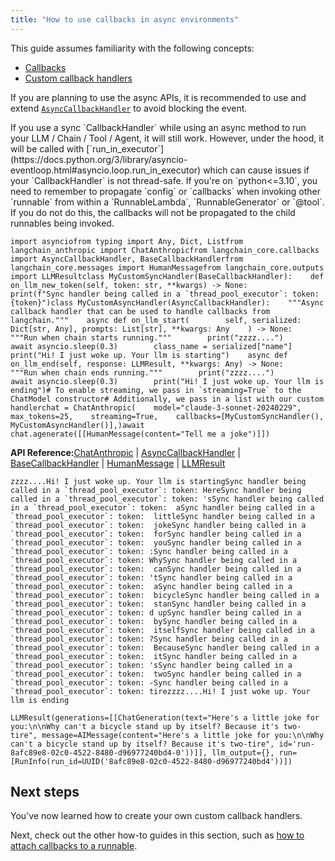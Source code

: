 ```yaml
---
title: "How to use callbacks in async environments"
---
```


<Info>
  This guide assumes familiarity with the following concepts:

  * [Callbacks](/oss/concepts/callbacks)
  * [Custom callback handlers](/oss/how_to/custom_callbacks)
</Info>

If you are planning to use the async APIs, it is recommended to use and extend [`AsyncCallbackHandler`](https://python.langchain.com/api_reference/core/callbacks/langchain_core.callbacks.base.AsyncCallbackHandler.html) to avoid blocking the event.

<Warning>
  If you use a sync `CallbackHandler` while using an async method to run your LLM / Chain / Tool / Agent, it will still work. However, under the hood, it will be called with [`run_in_executor`](https://docs.python.org/3/library/asyncio-eventloop.html#asyncio.loop.run_in_executor) which can cause issues if your `CallbackHandler` is not thread-safe.
</Warning>

<Warning>
  If you're on `python<=3.10`, you need to remember to propagate `config` or `callbacks` when invoking other `runnable` from within a `RunnableLambda`, `RunnableGenerator` or `@tool`. If you do not do this, the callbacks will not be propagated to the child runnables being invoked.
</Warning>

```
import asynciofrom typing import Any, Dict, Listfrom langchain_anthropic import ChatAnthropicfrom langchain_core.callbacks import AsyncCallbackHandler, BaseCallbackHandlerfrom langchain_core.messages import HumanMessagefrom langchain_core.outputs import LLMResultclass MyCustomSyncHandler(BaseCallbackHandler):    def on_llm_new_token(self, token: str, **kwargs) -> None:        print(f"Sync handler being called in a `thread_pool_executor`: token: {token}")class MyCustomAsyncHandler(AsyncCallbackHandler):    """Async callback handler that can be used to handle callbacks from langchain."""    async def on_llm_start(        self, serialized: Dict[str, Any], prompts: List[str], **kwargs: Any    ) -> None:        """Run when chain starts running."""        print("zzzz....")        await asyncio.sleep(0.3)        class_name = serialized["name"]        print("Hi! I just woke up. Your llm is starting")    async def on_llm_end(self, response: LLMResult, **kwargs: Any) -> None:        """Run when chain ends running."""        print("zzzz....")        await asyncio.sleep(0.3)        print("Hi! I just woke up. Your llm is ending")# To enable streaming, we pass in `streaming=True` to the ChatModel constructor# Additionally, we pass in a list with our custom handlerchat = ChatAnthropic(    model="claude-3-sonnet-20240229",    max_tokens=25,    streaming=True,    callbacks=[MyCustomSyncHandler(), MyCustomAsyncHandler()],)await chat.agenerate([[HumanMessage(content="Tell me a joke")]])
```

**API Reference:**[ChatAnthropic](https://python.langchain.com/api_reference/anthropic/chat_models/langchain_anthropic.chat_models.ChatAnthropic.html) | [AsyncCallbackHandler](https://python.langchain.com/api_reference/core/callbacks/langchain_core.callbacks.base.AsyncCallbackHandler.html) | [BaseCallbackHandler](https://python.langchain.com/api_reference/core/callbacks/langchain_core.callbacks.base.BaseCallbackHandler.html) | [HumanMessage](https://python.langchain.com/api_reference/core/messages/langchain_core.messages.human.HumanMessage.html) | [LLMResult](https://python.langchain.com/api_reference/core/outputs/langchain_core.outputs.llm_result.LLMResult.html)

```
zzzz....Hi! I just woke up. Your llm is startingSync handler being called in a `thread_pool_executor`: token: HereSync handler being called in a `thread_pool_executor`: token: 'sSync handler being called in a `thread_pool_executor`: token:  aSync handler being called in a `thread_pool_executor`: token:  littleSync handler being called in a `thread_pool_executor`: token:  jokeSync handler being called in a `thread_pool_executor`: token:  forSync handler being called in a `thread_pool_executor`: token:  youSync handler being called in a `thread_pool_executor`: token: :Sync handler being called in a `thread_pool_executor`: token: WhySync handler being called in a `thread_pool_executor`: token:  canSync handler being called in a `thread_pool_executor`: token: 'tSync handler being called in a `thread_pool_executor`: token:  aSync handler being called in a `thread_pool_executor`: token:  bicycleSync handler being called in a `thread_pool_executor`: token:  stanSync handler being called in a `thread_pool_executor`: token: d upSync handler being called in a `thread_pool_executor`: token:  bySync handler being called in a `thread_pool_executor`: token:  itselfSync handler being called in a `thread_pool_executor`: token: ?Sync handler being called in a `thread_pool_executor`: token:  BecauseSync handler being called in a `thread_pool_executor`: token:  itSync handler being called in a `thread_pool_executor`: token: 'sSync handler being called in a `thread_pool_executor`: token:  twoSync handler being called in a `thread_pool_executor`: token: -Sync handler being called in a `thread_pool_executor`: token: tirezzzz....Hi! I just woke up. Your llm is ending
```

```
LLMResult(generations=[[ChatGeneration(text="Here's a little joke for you:\n\nWhy can't a bicycle stand up by itself? Because it's two-tire", message=AIMessage(content="Here's a little joke for you:\n\nWhy can't a bicycle stand up by itself? Because it's two-tire", id='run-8afc89e8-02c0-4522-8480-d96977240bd4-0'))]], llm_output={}, run=[RunInfo(run_id=UUID('8afc89e8-02c0-4522-8480-d96977240bd4'))])
```

## Next steps

You've now learned how to create your own custom callback handlers.

Next, check out the other how-to guides in this section, such as [how to attach callbacks to a runnable](/oss/how_to/callbacks_attach).
